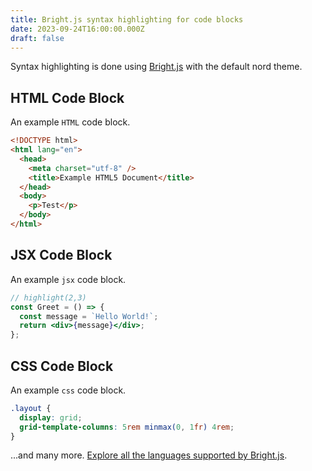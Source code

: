 ```yaml
---
title: Bright.js syntax highlighting for code blocks
date: 2023-09-24T16:00:00.000Z
draft: false
---
```


Syntax highlighting is done using [Bright.js](https://bright.codehike.org) with the default nord theme.

## HTML Code Block

An example `HTML` code block.

```html
<!DOCTYPE html>
<html lang="en">
  <head>
    <meta charset="utf-8" />
    <title>Example HTML5 Document</title>
  </head>
  <body>
    <p>Test</p>
  </body>
</html>
```

## JSX Code Block

An example `jsx` code block.

```jsx
// highlight(2,3)
const Greet = () => {
  const message = `Hello World!`;
  return <div>{message}</div>;
};
```

## CSS Code Block

An example `css` code block.

```css
.layout {
  display: grid;
  grid-template-columns: 5rem minmax(0, 1fr) 4rem;
}
```

...and many more. [Explore all the languages supported by Bright.js](https://bright.codehike.org).
